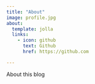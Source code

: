 ```yaml
---
title: "About"
image: profile.jpg
about:
  template: jolla
  links:
    - icon: github
      text: Github
      href: https://github.com

---
```


About this blog
